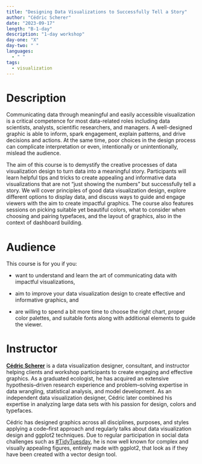 ```yaml
---
title: "Designing Data Visualizations to Successfully Tell a Story"
author: "Cédric Scherer"
date: "2023-09-17"
length: "B-1-day"
description: "1-day workshop"
day-one: "X"
day-two: " "
languages:
  - " "
tags:
  - visualization
---
```


# Description

Communicating data through meaningful and easily accessible visualization is a critical competence for most data-related roles including data scientists, analysts, scientific researchers, and managers.
A well-designed graphic is able to inform, spark engagement, explain patterns, and drive decisions and actions.
At the same time, poor choices in the design process can complicate interpretation or even, intentionally or unintentionally, mislead the audience.

The aim of this course is to demystify the creative processes of data visualization design to turn data into a meaningful story.
Participants will learn helpful tips and tricks to create appealing and informative data visualizations that are not "just showing the numbers" but successfully tell a story.
We will cover principles of good data visualization design, explore different options to display data, and discuss ways to guide and engage viewers with the aim to create impactful graphics.
The course also features sessions on picking suitable yet beautiful colors, what to consider when choosing and pairing typefaces, and the layout of graphics, also in the context of dashboard building.

# Audience

This course is for you if you:

-   want to understand and learn the art of communicating data with impactful visualizations,

-   aim to improve your data visualization design to create effective and informative graphics, and

-   are willing to spend a bit more time to choose the right chart, proper color palettes, and suitable fonts along with additional elements to guide the viewer.

# Instructor

[**Cédric Scherer**](https://cedricscherer.com) is a data visualization designer, consultant, and instructor helping clients and workshop participants to create engaging and effective graphics.
As a graduated ecologist, he has acquired an extensive hypothesis--driven research experience and problem--solving expertise in data wrangling, statistical analysis, and model development.
As an independent data visualization designer, Cédric later combined his expertise in analyzing large data sets with his passion for design, colors and typefaces.

Cédric has designed graphics across all disciplines, purposes, and styles applying a code--first approach and regularly talks about data visualization design and ggplot2 techniques.
Due to regular participation in social data challenges such as [#TidyTuesday](https://github.com/rfordatascience/tidytuesday), he is now well known for complex and visually appealing figures, entirely made with ggplot2, that look as if they have been created with a vector design tool.
